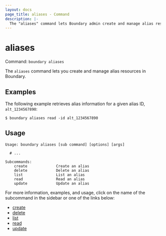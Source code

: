 ```yaml
---
layout: docs
page_title: aliases - Command
description: |-
  The "aliases" command lets Boundary admin create and manage alias resources.
---
```


# aliases

Command: `boundary aliases`

The `aliases` command lets you create and manage alias resources in Boundary.


## Examples

The following example retrieves alias information for a given alias ID, `alt_1234567890`:

```shell-session
$ boundary aliases read -id alt_1234567890
```

## Usage

<CodeBlockConfig hideClipboard>

```shell-session
Usage: boundary aliases [sub command] [options] [args]

  # ...

Subcommands:
    create             Create an alias
    delete             Delete an alias
    list               List an alias
    read               Read an alias
    update             Update an alias
```

</CodeBlockConfig>

For more information, examples, and usage, click on the name
of the subcommand in the sidebar or one of the links below:

- [create](/boundary/docs/commands/aliases/create)
- [delete](/boundary/docs/commands/aliases/delete)
- [list](/boundary/docs/commands/aliases/list)
- [read](/boundary/docs/commands/aliases/read)
- [update](/boundary/docs/commands/aliases/update)